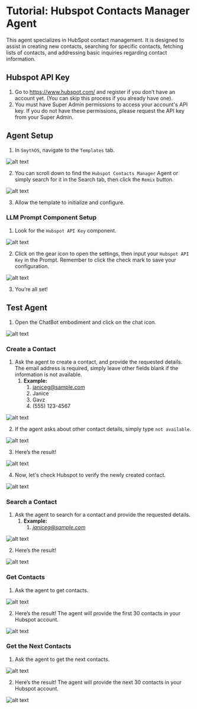 # Tutorial: Hubspot Contacts Manager Agent

This agent specializes in HubSpot contact management. It is designed to assist in creating new contacts, searching for specific contacts, fetching lists of contacts, and addressing basic inquiries regarding contact information. 

<YouTube videoId="zICb8AOinDg" title="SmythOS - Hubspot Contacts Manager Agent" />

## Hubspot API Key

1. Go to https://www.hubspot.com/ and register if you don’t have an account yet. (You can skip this process if you already have one).
2. You must have Super Admin permissions to access your account's API key. If you do not have these permissions, please request the API key from your Super Admin.

## Agent Setup

1. In `SmythOS`, navigate to the `Templates` tab.

<Image src="/img/hubspot_contacts_manager/Image 1.png" alt="alt text" />

2. You can scroll down to find the `Hubspot Contacts Manager` Agent or simply search for it in the Search tab, then click the `Remix` button.

<Image src="/img/hubspot_contacts_manager/Image 2.png" alt="alt text" />

3. Allow the template to initialize and configure.

### LLM Prompt Component Setup

1. Look for the `Hubspot API Key` component.

<Image src="/img/hubspot_contacts_manager/Image 3.png" alt="alt text" />

2. Click on the gear icon to open the settings, then input your `Hubspot API Key` in the Prompt. Remember to click the check mark to save your configuration.

<Image src="/img/hubspot_contacts_manager/Image 4.png" alt="alt text" />

3. You’re all set!

## Test Agent

1. Open the ChatBot embodiment and click on the chat icon.

<Image src="/img/hubspot_contacts_manager/Image 5.png" alt="alt text" />

### Create a Contact

1. Ask the agent to create a contact, and provide the requested details. The email address is required, simply leave other fields blank if the information is not available.
   1. **Example:**
      1. janiceg@sample.com
      2. Janice
      3. Gavz
      4. (555) 123-4567

<Image src="/img/hubspot_contacts_manager/Image 6.png" alt="alt text" />

2. If the agent asks about other contact details, simply type `not available`.

<Image src="/img/hubspot_contacts_manager/Image 7.png" alt="alt text" />

3. Here’s the result!

<Image src="/img/hubspot_contacts_manager/Image 8.png" alt="alt text" />

4. Now, let's check Hubspot to verify the newly created contact.

<Image src="/img/hubspot_contacts_manager/Image 9.png" alt="alt text" />

### Search a Contact

1. Ask the agent to search for a contact and provide the requested details.
   1. **Example:**
      1. *janiceg@sample.com*

<Image src="/img/hubspot_contacts_manager/Image 10.png" alt="alt text" />

2. Here’s the result!

<Image src="/img/hubspot_contacts_manager/Image 11.png" alt="alt text" />

### Get Contacts

1. Ask the agent to get contacts.

<Image src="/img/hubspot_contacts_manager/Image 12.png" alt="alt text" />

2. Here’s the result! The agent will provide the first 30 contacts in your Hubspot account.

<Image src="/img/hubspot_contacts_manager/Image 13.png" alt="alt text" />

### Get the Next Contacts

1. Ask the agent to get the next contacts.

<Image src="/img/hubspot_contacts_manager/Image 14.png" alt="alt text" />

2. Here’s the result! The agent will provide the next 30 contacts in your Hubspot account. 

<Image src="/img/hubspot_contacts_manager/Image 15.png" alt="alt text" />






